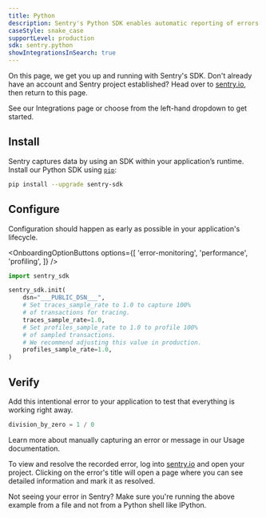 ```yaml
---
title: Python
description: Sentry's Python SDK enables automatic reporting of errors and performance data in your application.
caseStyle: snake_case
supportLevel: production
sdk: sentry.python
showIntegrationsInSearch: true
---
```


On this page, we get you up and running with Sentry's SDK. Don't already have an account and Sentry project established? Head over to [sentry.io](https://sentry.io/signup/), then return to this page.

<Alert level="info" title="Using a framework?">

See our <PlatformLink to="/integrations/">Integrations</PlatformLink> page or choose from the left-hand dropdown to get started.

</Alert>

## Install

Sentry captures data by using an SDK within your application’s runtime.<br />
Install our Python SDK using [`pip`](https://pip.pypa.io/en/stable/):

```bash
pip install --upgrade sentry-sdk
```

## Configure

Configuration should happen as early as possible in your application's lifecycle.

<SignInNote />

<OnboardingOptionButtons
  options={[
    'error-monitoring',
    'performance',
    'profiling',
  ]}
/>

```python {"onboardingOptions": {"performance": "5-7", "profiling": "8-11"}}
import sentry_sdk

sentry_sdk.init(
    dsn="___PUBLIC_DSN___",
    # Set traces_sample_rate to 1.0 to capture 100%
    # of transactions for tracing.
    traces_sample_rate=1.0,
    # Set profiles_sample_rate to 1.0 to profile 100%
    # of sampled transactions.
    # We recommend adjusting this value in production.
    profiles_sample_rate=1.0,
)
```

## Verify

Add this intentional error to your application to test that everything is working right away.

```py
division_by_zero = 1 / 0
```

<Note>

Learn more about manually capturing an error or message in our <PlatformLink to="/usage/">Usage documentation</PlatformLink>.

</Note>

To view and resolve the recorded error, log into [sentry.io](https://sentry.io) and open your project. Clicking on the error's title will open a page where you can see detailed information and mark it as resolved.

<Note>

Not seeing your error in Sentry? Make sure you're running the above example from a file and not from a Python shell like IPython.

</Note>
